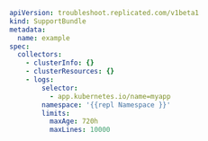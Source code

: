 ```yaml
apiVersion: troubleshoot.replicated.com/v1beta1
kind: SupportBundle
metadata:
  name: example
spec:
  collectors:
    - clusterInfo: {}
    - clusterResources: {}
    - logs:
        selector:
          - app.kubernetes.io/name=myapp
        namespace: '{{repl Namespace }}'
        limits:
          maxAge: 720h
          maxLines: 10000
```